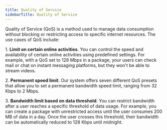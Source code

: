 ---
title: Quality of Service
sidebarTitle: Quality of Service
---

Quality of Service (QoS) is a method used to manage data consumption without blocking or restricting access to specific internet resources. The use cases of QoS include: 

1\. **Limit on certain online activities**. You can control the speed and availability of certain online activities using predefined settings. For example, with a QoS set to 128 Mbps in a package, your users can check mail or chat on instant messaging platforms, but they won't be able to stream videos.

2\. **Permanent speed limit**. Our system offers seven different QoS presets that allow you to set a permanent bandwidth speed limit, ranging from 32 Kbps to 2 Mbps.

3\. **Bandwidth limit based on data threshold**. You can restrict bandwidth after a user reaches a specific threshold of data usage. For example, you can create a package with unrestricted access until the user consumes 200 MB of data in a day. Once the user crosses this threshold, their bandwidth can be automatically reduced to 128 Kbps until midnight.